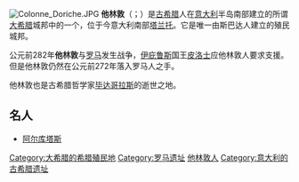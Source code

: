 {{expand|time=2013-06-21T19:09:23+00:00}}
{{unreferenced|time=2013-06-21T19:09:23+00:00}}

[[File:Colonne_Doriche.JPG|thumb]]
'''他林敦'''（{{lang-el|'''Τάρας'''}}；{{lang-it|Taras}}）是[[古希腊|古希腊]]人在[[意大利|意大利]]半岛南部建立的所谓[[大希腊|大希腊]]城邦中的一个，位于今意大利南部[[塔兰托|塔兰托]]。它是唯一由斯巴达人建立的殖民城邦。

公元前282年'''他林敦'''与[[古罗马|罗马]]发生战争，[[伊庇鲁斯地区|伊庇鲁斯]]国王[[皮洛士|皮洛士]]应他林敦人要求支援。但是他林敦仍然在公元前272年落入罗马人之手。

他林敦也是古希腊哲学家[[毕达哥拉斯|毕达哥拉斯]]的逝世之地。

==名人==
*[[阿尔库塔斯|阿尔库塔斯]]

{{Italy-stub}}
[[Category:大希腊的希腊殖民地|Category:大希腊的希腊殖民地]]
[[Category:罗马遗址|Category:罗马遗址]]
[[Category:他林敦人|]]
[[Category:意大利的古希腊遗址|Category:意大利的古希腊遗址]]